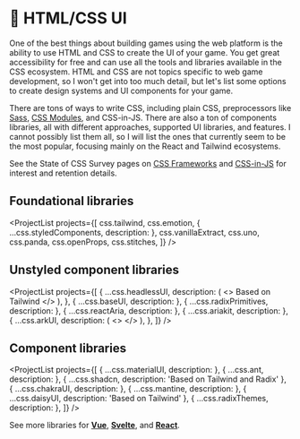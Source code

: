 
# 🎨 HTML/CSS UI

One of the best things about building games using the web platform is the ability to use HTML and CSS to create the UI of your game. You get great accessibility for free and can use all the tools and libraries available in the CSS ecosystem. HTML and CSS are not topics specific to web game development, so I won't get into too much detail, but let's list some options to create design systems and UI components for your game.

There are tons of ways to write CSS, including plain CSS, preprocessors like [Sass](https://sass-lang.com/), [CSS Modules](https://github.com/css-modules/css-modules), and CSS-in-JS. There are also a ton of components libraries, all with different approaches, supported UI libraries, and features. I cannot possibly list them all, so I will list the ones that currently seem to be the most popular, focusing mainly on the React and Tailwind ecosystems.

See the State of CSS Survey pages on [CSS Frameworks](https://2023.stateofcss.com/en-US/css-frameworks/) and [CSS-in-JS](https://2023.stateofcss.com/en-US/css-in-js/) for interest and retention details.

## Foundational libraries

<ProjectList
  projects={[
    css.tailwind,
    css.emotion,
    { ...css.styledComponents, description: <ReactLogo /> },
    css.vanillaExtract,
    css.uno,
    css.panda,
    css.openProps,
    css.stitches,
  ]}
/>

## Unstyled component libraries

<ProjectList
  projects={[
    {
      ...css.headlessUI,
      description: (
        <>
          <ReactLogo />
          <VueLogo /> Based on Tailwind
        </>
      ),
    },
    { ...css.baseUI, description: <ReactLogo /> },
    { ...css.radixPrimitives, description: <ReactLogo /> },
    { ...css.reactAria, description: <ReactLogo /> },
    { ...css.ariakit, description: <ReactLogo /> },
    {
      ...css.arkUI,
      description: (
        <>
          <ReactLogo />
          <VueLogo />
        </>
      ),
    },
  ]}
/>

## Component libraries

<ProjectList
  projects={[
    { ...css.materialUI, description: <ReactLogo /> },
    { ...css.ant, description: <ReactLogo /> },
    { ...css.shadcn, description: 'Based on Tailwind and Radix' },
    { ...css.chakraUI, description: <ReactLogo /> },
    { ...css.mantine, description: <ReactLogo /> },
    { ...css.daisyUI, description: 'Based on Tailwind' },
    { ...css.radixThemes, description: <ReactLogo /> },
  ]}
/>

See more libraries for <VueLogo /> [**Vue**](https://ui-libs.vercel.app/), <SvelteLogo /> [**Svelte**](https://madewithsvelte.com/ui-library), and <ReactLogo /> [**React**](https://react-ui-libs.vercel.app/).
